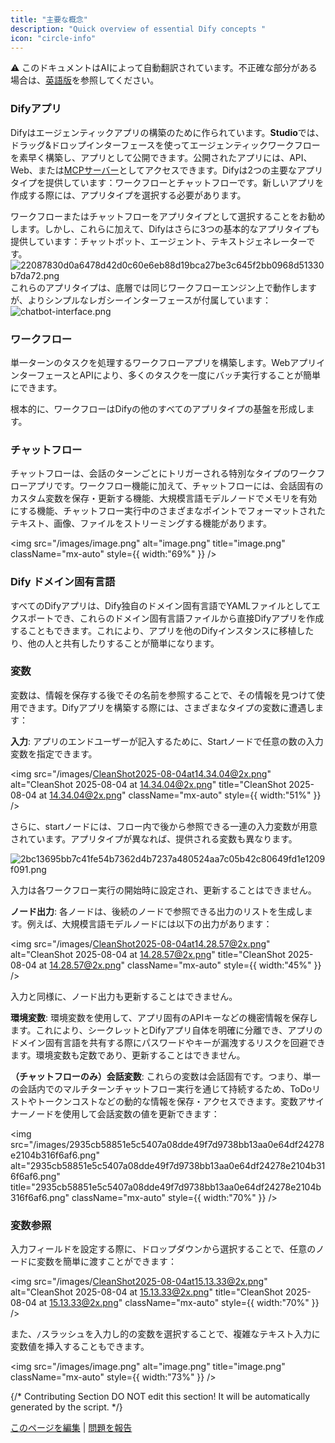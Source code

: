 ```yaml
---
title: "主要な概念"
description: "Quick overview of essential Dify concepts "
icon: "circle-info"
---
```


<Note> ⚠️ このドキュメントはAIによって自動翻訳されています。不正確な部分がある場合は、[英語版](/en/documentation/pages/getting-started/key-concepts)を参照してください。</Note>


### Difyアプリ

Difyはエージェンティックアプリの構築のために作られています。**Studio**では、ドラッグ&ドロップインターフェースを使ってエージェンティックワークフローを素早く構築し、アプリとして公開できます。公開されたアプリには、API、Web、または[MCPサーバー](/en/guides/application-publishing/publish-mcp)としてアクセスできます。Difyは2つの主要なアプリタイプを提供しています：ワークフローとチャットフローです。新しいアプリを作成する際には、アプリタイプを選択する必要があります。

<Info>
ワークフローまたはチャットフローをアプリタイプとして選択することをお勧めします。しかし、これらに加えて、Difyはさらに3つの基本的なアプリタイプも提供しています：チャットボット、エージェント、テキストジェネレーターです。
<img
  src="/images/22087830d0a6478d42d0c60e6eb88d19bca27be3c645f2bb0968d51330b7da72.png"
  alt="22087830d0a6478d42d0c60e6eb88d19bca27be3c645f2bb0968d51330b7da72.png"
  title="22087830d0a6478d42d0c60e6eb88d19bca27be3c645f2bb0968d51330b7da72.png"
  className="mt-1"
  style={{ width:"100%" }}
/>
これらのアプリタイプは、底層では同じワークフローエンジン上で動作しますが、よりシンプルなレガシーインターフェースが付属しています：
<img
  src="/images/chatbot-interface.png"
  alt="chatbot-interface.png"
  title="chatbot-interface.png"
  className="mt-1"
  style={{ width:"100%" }}
/>
</Info>

### ワークフロー

単一ターンのタスクを処理するワークフローアプリを構築します。WebアプリインターフェースとAPIにより、多くのタスクを一度にバッチ実行することが簡単にできます。

<Info>
  根本的に、ワークフローはDifyの他のすべてのアプリタイプの基盤を形成します。
</Info>

### チャットフロー

チャットフローは、会話のターンごとにトリガーされる特別なタイプのワークフローアプリです。ワークフロー機能に加えて、チャットフローには、会話固有のカスタム変数を保存・更新する機能、大規模言語モデルノードでメモリを有効にする機能、チャットフロー実行中のさまざまなポイントでフォーマットされたテキスト、画像、ファイルをストリーミングする機能があります。

<img
  src="/images/image.png"
  alt="image.png"
  title="image.png"
  className="mx-auto"
  style={{ width:"69%" }}
/>

### Dify ドメイン固有言語

すべてのDifyアプリは、Dify独自のドメイン固有言語でYAMLファイルとしてエクスポートでき、これらのドメイン固有言語ファイルから直接Difyアプリを作成することもできます。これにより、アプリを他のDifyインスタンスに移植したり、他の人と共有したりすることが簡単になります。

### 変数

変数は、情報を保存する後でその名前を参照することで、その情報を見つけて使用できます。Difyアプリを構築する際には、さまざまなタイプの変数に遭遇します：

**入力**: アプリのエンドユーザーが記入するために、Startノードで任意の数の入力変数を指定できます。

<img
  src="/images/CleanShot2025-08-04at14.34.04@2x.png"
  alt="CleanShot 2025-08-04 at 14.34.04@2x.png"
  title="CleanShot 2025-08-04 at 14.34.04@2x.png"
  className="mx-auto"
  style={{ width:"51%" }}
/>

さらに、startノードには、フロー内で後から参照できる一連の入力変数が用意されています。アプリタイプが異なれば、提供される変数も異なります。

![2bc13695bb7c41fe54b7362d4b7237a480524aa7c05b42c80649fd1e1209f091.png](/images/2bc13695bb7c41fe54b7362d4b7237a480524aa7c05b42c80649fd1e1209f091.png)

入力は各ワークフロー実行の開始時に設定され、更新することはできません。

**ノード出力**: 各ノードは、後続のノードで参照できる出力のリストを生成します。例えば、大規模言語モデルノードには以下の出力があります：

<img
  src="/images/CleanShot2025-08-04at14.28.57@2x.png"
  alt="CleanShot 2025-08-04 at 14.28.57@2x.png"
  title="CleanShot 2025-08-04 at 14.28.57@2x.png"
  className="mx-auto"
  style={{ width:"45%" }}
/>

入力と同様に、ノード出力も更新することはできません。

**環境変数**: 環境変数を使用して、アプリ固有のAPIキーなどの機密情報を保存します。これにより、シークレットとDifyアプリ自体を明確に分離でき、アプリのドメイン固有言語を共有する際にパスワードやキーが漏洩するリスクを回避できます。環境変数も定数であり、更新することはできません。

**（チャットフローのみ）会話変数**: これらの変数は会話固有です。つまり、単一の会話内でのマルチターンチャットフロー実行を通じて持続するため、ToDoリストやトークンコストなどの動的な情報を保存・アクセスできます。変数アサイナーノードを使用して会話変数の値を更新できます：

<img
  src="/images/2935cb58851e5c5407a08dde49f7d9738bb13aa0e64df24278e2104b316f6af6.png"
  alt="2935cb58851e5c5407a08dde49f7d9738bb13aa0e64df24278e2104b316f6af6.png"
  title="2935cb58851e5c5407a08dde49f7d9738bb13aa0e64df24278e2104b316f6af6.png"
  className="mx-auto"
  style={{ width:"70%" }}
/>

### 変数参照

入力フィールドを設定する際に、ドロップダウンから選択することで、任意のノードに変数を簡単に渡すことができます：

<img
  src="/images/CleanShot2025-08-04at15.13.33@2x.png"
  alt="CleanShot 2025-08-04 at 15.13.33@2x.png"
  title="CleanShot 2025-08-04 at 15.13.33@2x.png"
  className="mx-auto"
  style={{ width:"70%" }}
/>

また、`/`スラッシュを入力し的の変数を選択することで、複雑なテキスト入力に変数値を挿入することもできます。

<img
  src="/images/image.png"
  alt="image.png"
  title="image.png"
  className="mx-auto"
  style={{ width:"73%" }}
/>

{/*
Contributing Section
DO NOT edit this section!
It will be automatically generated by the script.
*/}

[このページを編集](https://github.com/langgenius/dify-docs/edit/main/en/guides/workflow/key-concepts.mdx) | [問題を報告](https://github.com/langgenius/dify-docs/issues/new?template=docs.yml)
